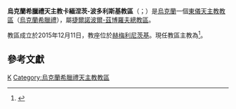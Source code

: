 {{Refimprove|time=2019-09-12T02:47:16+00:00}}
{{Infobox Roman Catholic diocese
|Roman Catholic Diocese of = 烏克蘭希臘禮天主教<br>卡緬涅茨-波多利斯基教區
|Latin name of diocese = Eparchia Camenecensis Ucrainorum
|image = 
|caption = 
|location = [[烏克蘭|烏克蘭]]
|territory = [[捷爾諾波爾州|捷爾諾波爾州]]南部
|population = 
|rite = [[拜占庭礼|拜占庭礼]]
|eastern church = [[乌克兰希腊礼天主教会|乌克兰希腊礼天主教会]]
|patron = 
|province = 捷爾諾波爾-茲博羅夫
|established = 2015年
|cathedral =
|co-cathedral =
|leadership = 主教
|website = 
|pope = {{incumbent pope}}
|ordinary = {{link-en|若望·庫爾伊克 (主教)|Ivan Kulyk (bishop)|若望·庫爾伊克}}
|coadjutor bishop = 
|auxiliary = 
|emeritus = 
}}
'''烏克蘭希臘禮天主教卡緬涅茨-波多利斯基教區'''（{{lang-la|Eparchia Camenecensis Ucrainorum}}；{{lang-uk|Українська Греко-Католицька Кам'янець-Подільська Єпархія}}）是[[烏克蘭|烏克蘭]]一個[[東儀天主教|東儀天主教]][[教區|教區]]（[[烏克蘭希臘禮天主教會|烏克蘭希臘禮]]），屬[[烏克蘭希臘禮天主教捷爾諾波爾-茲博羅夫總教區|捷爾諾波爾-茲博羅夫總教區]]。

教區成立於2015年12月11日，教座位於[[赫梅利尼茨基|赫梅利尼茨基]]。現任教區主教為{{link-en|若望·庫爾伊克 (主教)|Ivan Kulyk (bishop)|若望·庫爾伊克}}<ref>{{cite press release |title=From the Oriental Churches, 10.09.2019 |url=https://press.vatican.va/content/salastampa/en/bollettino/pubblico/2019/09/10/190910a.html |publisher=Holy See Press Office |accessdate=2019-09-12 |archiveurl=https://web.archive.org/web/20190912020338/https://press.vatican.va/content/salastampa/en/bollettino/pubblico/2019/09/10/190910a.html |archivedate=2019-09-12 |language=en |date=2019-09-10}}</ref>。

== 參考文獻 ==
{{reflist}}

{{天主教烏克蘭教區}}
{{烏克蘭希臘禮天主教會教區}}
[[Category:烏克蘭天主教教區|K]]
[[Category:烏克蘭希臘禮天主教教區|Category:烏克蘭希臘禮天主教教區]]